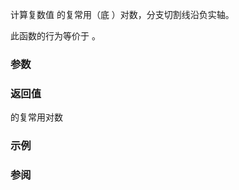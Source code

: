 {{cpp/title|log10{{petty|(std::complex)}}}}
{{cpp/numeric/complex/navbar}}
{{ddcl|header=complex|1=
template&lt; class T &gt;
std::complex&lt;T&gt; log10( const std::complex&lt;T&gt;&amp; z );
}}

计算复数值 {{c|z}} 的复常用（底 {{c|10}}）对数，分支切割线沿负实轴。

此函数的行为等价于 {{tt|{{rlp|log|std::log}}(z) / [[cpp/numeric/math/log|std::log]](T(10))}}。

===参数===
{{par begin}}
{{par|z|复数值}}
{{par end}}

===返回值===
{{c|z}} 的复常用对数

===示例===
{{example
|code=
#include &lt;cmath&gt;
#include &lt;complex&gt;
#include &lt;iostream&gt;

int main()
{
    std::complex&lt;double&gt; z(0.0, 1.0); // r = 0, θ = pi / 2
    std::cout &lt;&lt; "2 * log10" &lt;&lt; z &lt;&lt; " = " &lt;&lt; 2.0 * std::log10(z) &lt;&lt; '\n';

    std::complex&lt;double&gt; z2(sqrt(2.0) / 2, sqrt(2.0) / 2); // r = 1, θ = pi / 4
    std::cout &lt;&lt; "4 * log10" &lt;&lt; z2 &lt;&lt; " = " &lt;&lt; 4.0 * std::log10(z2) &lt;&lt; '\n';

    std::complex&lt;double&gt; z3(-100.0, 0.0); // r = 100, θ = pi
    std::cout &lt;&lt; "log10" &lt;&lt; z3 &lt;&lt; " = " &lt;&lt; std::log10(z3) &lt;&lt; '\n';
    std::complex&lt;double&gt; z4(-100.0, -0.0); // 切割的另一侧
    std::cout &lt;&lt; "log10" &lt;&lt; z4 &lt;&lt; " = " &lt;&lt; std::log10(z4) &lt;&lt; " "
                 "(the other side of the cut)\n"
                 "(note: pi / log(10) = " &lt;&lt; std::acos(-1.0) / std::log(10.0) &lt;&lt; ")\n";
}
|p=true
|output=
2 * log10(0,1) = (0,1.36438)
4 * log10(0.707107,0.707107) = (0,1.36438)
log10(-100,0) = (2,1.36438)
log10(-100,-0) = (2,-1.36438) (the other side of the cut)
(note: pi / log(10) = 1.36438)
}}

===参阅===
{{dsc begin}}
{{dsc inc|cpp/numeric/complex/dsc log}}
{{dsc inc|cpp/numeric/math/dsc log10}}
{{dsc inc|cpp/numeric/valarray/dsc log10}}
{{dsc end}}

{{langlinks|de|en|es|fr|it|ja|pt|ru}}